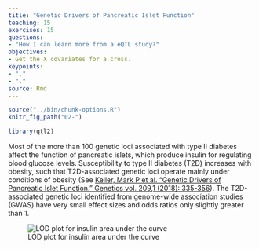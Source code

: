 ```yaml
---
title: "Genetic Drivers of Pancreatic Islet Function"
teaching: 15
exercises: 15
questions:
- "How I can learn more from a eQTL study?"
objectives:
- Get the X covariates for a cross.
keypoints:
- "."
- "."
source: Rmd
---
```


```r
source("../bin/chunk-options.R")
knitr_fig_path("02-")
```

```r
library(qtl2)
```

Most of the more than 100 genetic loci associated with type II diabetes affect 
the function of pancreatic islets, which produce insulin for regulating blood
glucose levels. Susceptibility to type II diabetes (T2D) increases with obesity, 
such that T2D-associated genetic loci operate mainly under conditions of 
obesity (See [Keller, Mark P et al. “Genetic Drivers of Pancreatic Islet Function.” Genetics vol. 209,1 (2018): 335-356](https://www.ncbi.nlm.nih.gov/pmc/articles/PMC5937189/)). The 
T2D-associated genetic loci identified from genome-wide association studies 
(GWAS) have very small effect sizes and odds ratios only slightly greater than
1.  


![LOD plot for insulin area under the curve](../fig/insulin-auc-lod-plot.png)  

